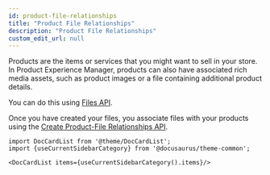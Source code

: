 ```yaml
---
id: product-file-relationships
title: "Product File Relationships"
description: "Product File Relationships"
custom_edit_url: null
---
```




Products are the items or services that you might want to sell in your store. In Product Experience Manager, products can also have associated rich media assets, such as product images or a file containing additional product details.

You can do this using [Files API](/docs/api/pxm/files).

Once you have created your files, you associate files with your products using the [Create Product-File Relationships API](/docs/api/pxm/products/create-product-file-relationships).




```mdx-code-block
import DocCardList from '@theme/DocCardList';
import {useCurrentSidebarCategory} from '@docusaurus/theme-common';

<DocCardList items={useCurrentSidebarCategory().items}/>
```
      